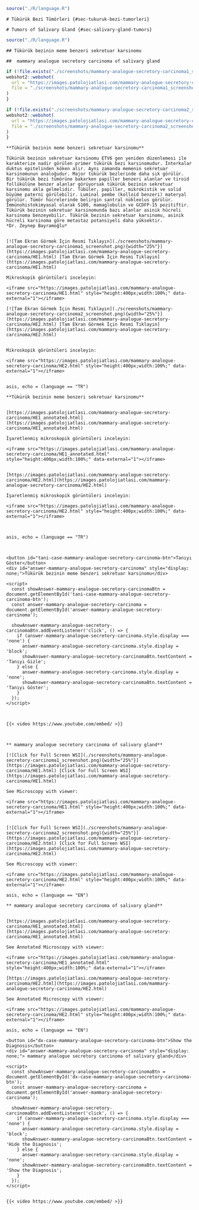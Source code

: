 ```r

source("./R/language.R")

```

```asis

# Tükürük Bezi Tümörleri {#sec-tukuruk-bezi-tumorleri} 

```

```asis

# Tumors of Salivary Gland {#sec-salivary-gland-tumors} 

```

```r

source("./R/language.R")

```

```asis

## Tükürük bezinin meme benzeri sekretuar karsinomu

```

```asis

##  mammary analogue secretory carcinoma of salivary gland

```

```r
if (!file.exists("./screenshots/mammary-analogue-secretory-carcinoma1_screenshot.png")) {
webshot2::webshot(
  url = "https://images.patolojiatlasi.com/mammary-analogue-secretory-carcinoma/HE1.html",
  file = "./screenshots/mammary-analogue-secretory-carcinoma1_screenshot.png"
)
}
```


```r
if (!file.exists("./screenshots/mammary-analogue-secretory-carcinoma2_screenshot.png")) {
webshot2::webshot(
  url = "https://images.patolojiatlasi.com/mammary-analogue-secretory-carcinoma/HE2.html",
  file = "./screenshots/mammary-analogue-secretory-carcinoma2_screenshot.png"
)
}
```



```asis

**Tükürük bezinin meme benzeri sekretuar karsinomu**

Tükürük bezinin sekretuar karsinomu ETV6 gen yeniden düzenlemesi ile karakterize nadir görülen primer tükürük bezi karsinomudur. İnterkalar duktus epitelinden köken alır. Aynı zamanda memenin sekretuar karsinomunun analoğudur. Major tükürük bezlerinde daha sık görülür. Bir tükürük bezi tümörüne bakarken papiller benzeri alanlar ve tiroid follükülüne benzer alanlar görüyorsak tükürük bezinin sekretuar karsinomu akla gelmelidir. Tübüler, papiller, mikrokistik ve solid büyüme paterni görülebilir. Luminal pembe (kolloid benzeri) materyal görülür. Tümör hücrelerinde belirgin santral nükleolus görülür.  İmmünohistokimyasal olarak S100, mamaglobulin ve GCDFP-15 pozitiftir. Tükürük bezinin sekretuar karsinomunda bazı alanlar asinik hücreli karsinoma benzeyebilir. Tükürük bezinin sekretuar karsinomu, asinik hücreli karsinoma göre metastaz potansiyeli daha yüksektir.  
*Dr. Zeynep Bayramoğlu*


[![Tam Ekran Görmek İçin Resmi Tıklayın](./screenshots/mammary-analogue-secretory-carcinoma1_screenshot.png){width="25%"}](https://images.patolojiatlasi.com/mammary-analogue-secretory-carcinoma/HE1.html) [Tam Ekran Görmek İçin Resmi Tıklayın](https://images.patolojiatlasi.com/mammary-analogue-secretory-carcinoma/HE1.html)

Mikroskopik görüntüleri inceleyin:

<iframe src="https://images.patolojiatlasi.com/mammary-analogue-secretory-carcinoma/HE1.html" style="height:400px;width:100%;" data-external="1"></iframe>

[![Tam Ekran Görmek İçin Resmi Tıklayın](./screenshots/mammary-analogue-secretory-carcinoma2_screenshot.png){width="25%"}](https://images.patolojiatlasi.com/mammary-analogue-secretory-carcinoma/HE2.html) [Tam Ekran Görmek İçin Resmi Tıklayın](https://images.patolojiatlasi.com/mammary-analogue-secretory-carcinoma/HE2.html)


Mikroskopik görüntüleri inceleyin:

<iframe src="https://images.patolojiatlasi.com/mammary-analogue-secretory-carcinoma/HE2.html" style="height:400px;width:100%;" data-external="1"></iframe>


```

```comment
asis, echo = (language == "TR")

**Tükürük bezinin meme benzeri sekretuar karsinomu**


[https://images.patolojiatlasi.com/mammary-analogue-secretory-carcinoma/HE1_annotated.html](https://images.patolojiatlasi.com/mammary-analogue-secretory-carcinoma/HE1_annotated.html)

İşaretlenmiş mikroskopik görüntüleri inceleyin:

<iframe src="https://images.patolojiatlasi.com/mammary-analogue-secretory-carcinoma/HE1_annotated.html" style="height:400px;width:100%;" data-external="1"></iframe>


[https://images.patolojiatlasi.com/mammary-analogue-secretory-carcinoma/HE2.html](https://images.patolojiatlasi.com/mammary-analogue-secretory-carcinoma/HE2.html)

İşaretlenmiş mikroskopik görüntüleri inceleyin:

<iframe src="https://images.patolojiatlasi.com/mammary-analogue-secretory-carcinoma/HE2.html" style="height:400px;width:100%;" data-external="1"></iframe>



```

```comment
asis, echo = (language == "TR")



<button id="tani-case-mammary-analogue-secretory-carcinoma-btn">Tanıyı Göster</button>
<div id="answer-mammary-analogue-secretory-carcinoma" style="display: none;">Tükürük bezinin meme benzeri sekretuar karsinomu</div>

<script>
  const showAnswer-mammary-analogue-secretory-carcinomaBtn = document.getElementById('tani-case-mammary-analogue-secretory-carcinoma-btn');
  const answer-mammary-analogue-secretory-carcinoma = document.getElementById('answer-mammary-analogue-secretory-carcinoma');

  showAnswer-mammary-analogue-secretory-carcinomaBtn.addEventListener('click', () => {
    if (answer-mammary-analogue-secretory-carcinoma.style.display === 'none') {
      answer-mammary-analogue-secretory-carcinoma.style.display = 'block';
      showAnswer-mammary-analogue-secretory-carcinomaBtn.textContent = 'Tanıyı Gizle';
    } else {
      answer-mammary-analogue-secretory-carcinoma.style.display = 'none';
      showAnswer-mammary-analogue-secretory-carcinomaBtn.textContent = 'Tanıyı Göster';
    }
  });
</script>



{{< video https://www.youtube.com/embed/ >}}



```

```asis

** mammary analogue secretory carcinoma of salivary gland**

[![Click for Full Screen WSI](./screenshots/mammary-analogue-secretory-carcinoma1_screenshot.png){width="25%"}](https://images.patolojiatlasi.com/mammary-analogue-secretory-carcinoma/HE1.html) [Click for Full Screen WSI](https://images.patolojiatlasi.com/mammary-analogue-secretory-carcinoma/HE1.html)

See Microscopy with viewer: 

<iframe src="https://images.patolojiatlasi.com/mammary-analogue-secretory-carcinoma/HE1.html" style="height:400px;width:100%;" data-external="1"></iframe>


[![Click for Full Screen WSI](./screenshots/mammary-analogue-secretory-carcinoma2_screenshot.png){width="25%"}](https://images.patolojiatlasi.com/mammary-analogue-secretory-carcinoma/HE2.html) [Click for Full Screen WSI](https://images.patolojiatlasi.com/mammary-analogue-secretory-carcinoma/HE2.html)

See Microscopy with viewer: 

<iframe src="https://images.patolojiatlasi.com/mammary-analogue-secretory-carcinoma/HE2.html" style="height:400px;width:100%;" data-external="1"></iframe>

```

```comment
asis, echo = (language == "EN")

** mammary analogue secretory carcinoma of salivary gland**


[https://images.patolojiatlasi.com/mammary-analogue-secretory-carcinoma/HE1_annotated.html](https://images.patolojiatlasi.com/mammary-analogue-secretory-carcinoma/HE1_annotated.html)

See Annotated Microscopy with viewer: 

<iframe src="https://images.patolojiatlasi.com/mammary-analogue-secretory-carcinoma/HE1_annotated.html" style="height:400px;width:100%;" data-external="1"></iframe>

[https://images.patolojiatlasi.com/mammary-analogue-secretory-carcinoma/HE2.html](https://images.patolojiatlasi.com/mammary-analogue-secretory-carcinoma/HE2.html)

See Annotated Microscopy with viewer: 

<iframe src="https://images.patolojiatlasi.com/mammary-analogue-secretory-carcinoma/HE2.html" style="height:400px;width:100%;" data-external="1"></iframe>

```

```comment
asis, echo = (language == "EN")

<button id="dx-case-mammary-analogue-secretory-carcinoma-btn">Show the Diagnosis</button>
<div id="answer-mammary-analogue-secretory-carcinoma" style="display: none;"> mammary analogue secretory carcinoma of salivary gland</div>

<script>
  const showAnswer-mammary-analogue-secretory-carcinomaBtn = document.getElementById('dx-case-mammary-analogue-secretory-carcinoma-btn');
  const answer-mammary-analogue-secretory-carcinoma = document.getElementById('answer-mammary-analogue-secretory-carcinoma');

  showAnswer-mammary-analogue-secretory-carcinomaBtn.addEventListener('click', () => {
    if (answer-mammary-analogue-secretory-carcinoma.style.display === 'none') {
      answer-mammary-analogue-secretory-carcinoma.style.display = 'block';
      showAnswer-mammary-analogue-secretory-carcinomaBtn.textContent = 'Hide the Diagnosis';
    } else {
      answer-mammary-analogue-secretory-carcinoma.style.display = 'none';
      showAnswer-mammary-analogue-secretory-carcinomaBtn.textContent = 'Show the Diagnosis';
    }
  });
</script>


{{< video https://www.youtube.com/embed/ >}}



```
